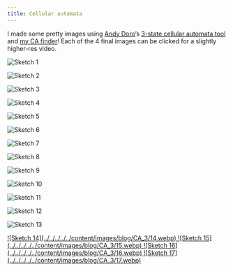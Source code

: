 ```yaml
---
title: Cellular automata
---
```


I made some pretty images using [Andy Doro](https://andydoro.com/)’s [3-state cellular automata tool](https://andydoro.com/processing/3state/java/CA.pde) and [my CA finder](https://ca-finder.glitch.me/)! Each of the 4 final images can be clicked for a slightly higher-res video.

![Sketch 1](../../../../../content/images/blog/CA_3/1.png)

![Sketch 2](../../../../../content/images/blog/CA_3/2.png)

![Sketch 3](../../../../../content/images/blog/CA_3/3.png)

![Sketch 4](../../../../../content/images/blog/CA_3/4.png)

![Sketch 5](../../../../../content/images/blog/CA_3/5.png)

![Sketch 6](../../../../../content/images/blog/CA_3/6.png)

![Sketch 7](../../../../../content/images/blog/CA_3/7.png)

![Sketch 8](../../../../../content/images/blog/CA_3/8.png)

![Sketch 9](../../../../../content/images/blog/CA_3/9.png)

![Sketch 10](../../../../../content/images/blog/CA_3/10.png)

![Sketch 11](../../../../../content/images/blog/CA_3/11.png)

![Sketch 12](../../../../../content/images/blog/CA_3/12.png)

<div style={{display: 'flex', flexDirection: 'column', alignItems: 'center', gap: 12}}>

![Sketch 13](../../../../../content/images/blog/CA_3/13.gif)

<div/>

<a href="/CA_3/14.mp4">
![Sketch 14](../../../../../content/images/blog/CA_3/14.webp)
</a>

<a href="/CA_3/15.mp4">
![Sketch 15](../../../../../content/images/blog/CA_3/15.webp)
</a>

<a href="/CA_3/16.mp4">
![Sketch 16](../../../../../content/images/blog/CA_3/16.webp)
</a>

<a href="/CA_3/17.mp4">
![Sketch 17](../../../../../content/images/blog/CA_3/17.webp)
</a>

</div>
